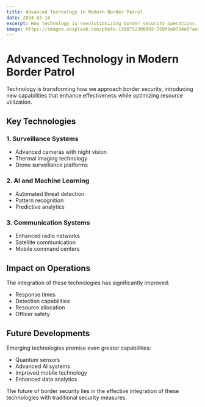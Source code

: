 ```yaml
---
title: Advanced Technology in Modern Border Patrol
date: 2024-03-10
excerpt: How technology is revolutionizing border security operations.
image: https://images.unsplash.com/photo-1580752300992-559f8e0734e0?auto=format&fit=crop&q=80
---
```


# Advanced Technology in Modern Border Patrol

Technology is transforming how we approach border security, introducing new capabilities that enhance effectiveness while optimizing resource utilization.

## Key Technologies

### 1. Surveillance Systems
- Advanced cameras with night vision
- Thermal imaging technology
- Drone surveillance platforms

### 2. AI and Machine Learning
- Automated threat detection
- Pattern recognition
- Predictive analytics

### 3. Communication Systems
- Enhanced radio networks
- Satellite communication
- Mobile command centers

## Impact on Operations

The integration of these technologies has significantly improved:
- Response times
- Detection capabilities
- Resource allocation
- Officer safety

## Future Developments

Emerging technologies promise even greater capabilities:
- Quantum sensors
- Advanced AI systems
- Improved mobile technology
- Enhanced data analytics

The future of border security lies in the effective integration of these technologies with traditional security measures.